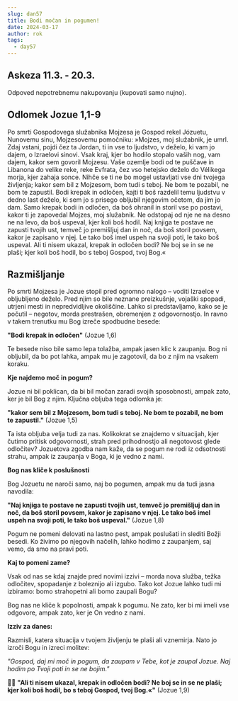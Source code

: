```yaml
---
slug: dan57
title: Bodi močan in pogumen!
date: 2024-03-17
author: rok
tags:
  - day57
---
```


## Askeza 11.3. - 20.3.

Odpoved nepotrebnemu nakupovanju (kupovati samo nujno).

## Odlomek Jozue 1,1-9

Po smrti Gospodovega služabnika Mojzesa je Gospod rekel Józuetu, Nunovemu sinu, Mojzesovemu pomočniku: »Mojzes, moj služabnik, je umrl. Zdaj vstani, pojdi čez ta Jordan, ti in vse to ljudstvo, v deželo, ki vam jo dajem, o Izraelovi sinovi. Vsak kraj, kjer bo hodilo stopalo vaših nog, vam dajem, kakor sem govoril Mojzesu. Vaše ozemlje bodi od te puščave in Libanona do velike reke, reke Evfrata, čez vso hetejsko deželo do Vélikega morja, kjer zahaja sonce. Nihče se ti ne bo mogel ustavljati vse dni tvojega življenja; kakor sem bil z Mojzesom, bom tudi s teboj. Ne bom te pozabil, ne bom te zapustil. Bodi krepak in odločen, kajti ti boš razdelil temu ljudstvu v dedno last deželo, ki sem jo s prisego obljubil njegovim očetom, da jim jo dam. Samo krepak bodi in odločen, da boš ohranil in storil vse po postavi, kakor ti je zapovedal Mojzes, moj služabnik. Ne odstopaj od nje ne na desno ne na levo, da boš uspeval, kjer koli boš hodil. Naj knjiga te postave ne zapusti tvojih ust, temveč jo premišljuj dan in noč, da boš storil povsem, kakor je zapisano v njej. Le tako boš imel uspeh na svoji poti, le tako boš uspeval. Ali ti nisem ukazal, krepak in odločen bodi? Ne boj se in se ne plaši; kjer koli boš hodil, bo s teboj Gospod, tvoj Bog.«

## Razmišljanje

Po smrti Mojzesa je Jozue stopil pred ogromno nalogo – voditi Izraelce v obljubljeno deželo. Pred njim so bile neznane preizkušnje, vojaški spopadi, utrjeni mesti in nepredvidljive okoliščine. Lahko si predstavljamo, kako se je počutil – negotov, morda prestrašen, obremenjen z odgovornostjo. In ravno v takem trenutku mu Bog izreče spodbudne besede:

**"Bodi krepak in odločen"** (Jozue 1,6)

Te besede niso bile samo lepa tolažba, ampak jasen klic k zaupanju. Bog ni obljubil, da bo pot lahka, ampak mu je zagotovil, da bo z njim na vsakem koraku.

**Kje najdemo moč in pogum?**

Jozue ni bil poklican, da bi bil močan zaradi svojih sposobnosti, ampak zato, ker je bil Bog z njim. Ključna obljuba tega odlomka je:

**"kakor sem bil z Mojzesom, bom tudi s teboj. Ne bom te pozabil, ne bom te zapustil."** (Jozue 1,5)

Ta ista obljuba velja tudi za nas. Kolikokrat se znajdemo v situacijah, kjer čutimo pritisk odgovornosti, strah pred prihodnostjo ali negotovost glede odločitev? Jozuetova zgodba nam kaže, da se pogum ne rodi iz odsotnosti strahu, ampak iz zaupanja v Boga, ki je vedno z nami.

**Bog nas kliče k poslušnosti**

Bog Jozuetu ne naroči samo, naj bo pogumen, ampak mu da tudi jasna navodila:

**"Naj knjiga te postave ne zapusti tvojih ust, temveč jo premišljuj dan in noč, da boš storil povsem, kakor je zapisano v njej. Le tako boš imel uspeh na svoji poti, le tako boš uspeval."** (Jozue 1,8)

Pogum ne pomeni delovati na lastno pest, ampak poslušati in slediti Božji besedi. Ko živimo po njegovih načelih, lahko hodimo z zaupanjem, saj vemo, da smo na pravi poti.

**Kaj to pomeni zame?**

Vsak od nas se kdaj znajde pred novimi izzivi – morda nova služba, težka odločitev, spopadanje z boleznijo ali izgubo. Tako kot Jozue lahko tudi mi izbiramo: bomo strahopetni ali bomo zaupali Bogu?

Bog nas ne kliče k popolnosti, ampak k pogumu. Ne zato, ker bi mi imeli vse odgovore, ampak zato, ker je On vedno z nami.

**Izziv za danes:**

Razmisli, katera situacija v tvojem življenju te plaši ali vznemirja. Nato jo izroči Bogu in izreci molitev:

_"Gospod, daj mi moč in pogum, da zaupam v Tebe, kot je zaupal Jozue. Naj hodim po Tvoji poti in se ne bojim."_

🙏✨ **"Ali ti nisem ukazal, krepak in odločen bodi? Ne boj se in se ne plaši; kjer koli boš hodil, bo s teboj Gospod, tvoj Bog.«"** (Jozue 1,9)
